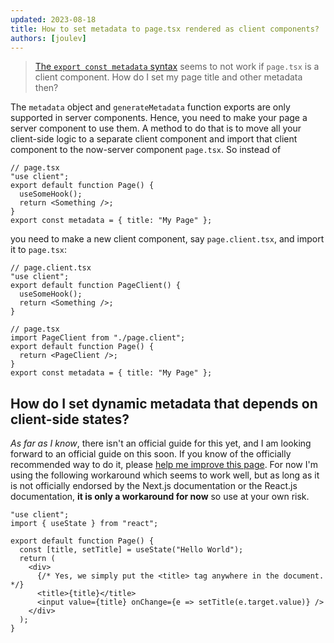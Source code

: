 ```yaml
---
updated: 2023-08-18
title: How to set metadata to page.tsx rendered as client components?
authors: [joulev]
---
```


> [The `export const metadata` syntax](https://nextjs.org/docs/app/api-reference/functions/generate-metadata)
> seems to not work if `page.tsx` is a client component. How do I set my page title and other
> metadata then?

The `metadata` object and `generateMetadata` function exports are only supported in server
components. Hence, you need to make your page a server component to use them. A method to do that is
to move all your client-side logic to a separate client component and import that client component
to the now-server component `page.tsx`. So instead of

```tsx
// page.tsx
"use client";
export default function Page() {
  useSomeHook();
  return <Something />;
}
export const metadata = { title: "My Page" };
```

you need to make a new client component, say `page.client.tsx`, and import it to `page.tsx`:

```tsx
// page.client.tsx
"use client";
export default function PageClient() {
  useSomeHook();
  return <Something />;
}

// page.tsx
import PageClient from "./page.client";
export default function Page() {
  return <PageClient />;
}
export const metadata = { title: "My Page" };
```

## How do I set dynamic metadata that depends on client-side states?

_As far as I know_, there isn't an official guide for this yet, and I am looking forward to an
official guide on this soon. If you know of the officially recommended way to do it, please
[help me improve this page](https://github.com/joulev/nextjs-faq/edit/main/content/docs/how-to-set-metadata-to-page-tsx-rendered-as-client-components.mdx).
For now I'm using the following workaround which seems to work well, but as long as it is not
officially endorsed by the Next.js documentation or the React.js documentation, **it is only a
workaround for now** so use at your own risk.

```tsx
"use client";
import { useState } from "react";

export default function Page() {
  const [title, setTitle] = useState("Hello World");
  return (
    <div>
      {/* Yes, we simply put the <title> tag anywhere in the document. */}
      <title>{title}</title>
      <input value={title} onChange={e => setTitle(e.target.value)} />
    </div>
  );
}
```
